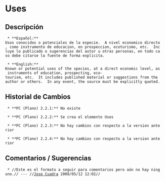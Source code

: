 = Uses =

== Descripción ==
  * **Español:**
 Usos conocidos o potenciales de la especie.  A nivel economico directo, como instrumento de educacion, en prospeccion, ecoturismo, etc.  Incluye lo publicado o sugerencias del autor u otras personas, en todo caso debe citarse la fuente de forma explicita.

  * **English:**
 Known or potential uses of the species, at a direct economic level, as instruments of education, prospecting, eco-tourism, etc.  It includes published material or suggestions from the author or others.  In any event, the source must be explicitly quoted.


== Historial de Cambios ==
  * **PC (Plano) 2.2.1:** No existe

  * **PC (Plano) 2.2.2:** Se crea el elemento Uses

  * **PC (Plano) 2.2.3:** No hay cambios con respecto a la version anterior

  * **PC (Plano) 2.2.4:** No hay cambios con respecto a la version anterior


== Comentarios / Sugerencias ==

  * //Este es el formato a seguir para comentarios pero aún no hay ninguno.// --- //[[jcuadra@inbio.ac.cr|Jose Cuadra]] 2008/05/12 12:02//

